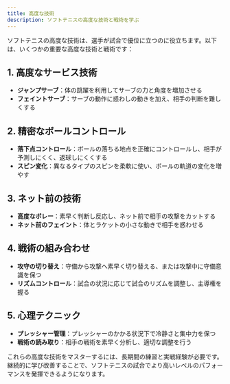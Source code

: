 ```yaml
---
title: 高度な技術
description: ソフトテニスの高度な技術と戦術を学ぶ
---
```


ソフトテニスの高度な技術は、選手が試合で優位に立つのに役立ちます。以下は、いくつかの重要な高度な技術と戦術です：

## 1. 高度なサービス技術

- **ジャンプサーブ**：体の跳躍を利用してサーブの力と角度を増加させる
- **フェイントサーブ**：サーブの動作に惑わしの動きを加え、相手の判断を難しくする

## 2. 精密なボールコントロール

- **落下点コントロール**：ボールの落ちる地点を正確にコントロールし、相手が予測しにくく、返球しにくくする
- **スピン変化**：異なるタイプのスピンを柔軟に使い、ボールの軌道の変化を増やす

## 3. ネット前の技術

- **高度なボレー**：素早く判断し反応し、ネット前で相手の攻撃をカットする
- **ネット前のフェイント**：体とラケットの小さな動きで相手を惑わせる

## 4. 戦術の組み合わせ

- **攻守の切り替え**：守備から攻撃へ素早く切り替える、または攻撃中に守備意識を保つ
- **リズムコントロール**：試合の状況に応じて試合のリズムを調整し、主導権を握る

## 5. 心理テクニック

- **プレッシャー管理**：プレッシャーのかかる状況下で冷静さと集中力を保つ
- **戦術の読み取り**：相手の戦術を素早く分析し、適切な調整を行う

これらの高度な技術をマスターするには、長期間の練習と実戦経験が必要です。継続的に学び改善することで、ソフトテニスの試合でより高いレベルのパフォーマンスを発揮できるようになります。